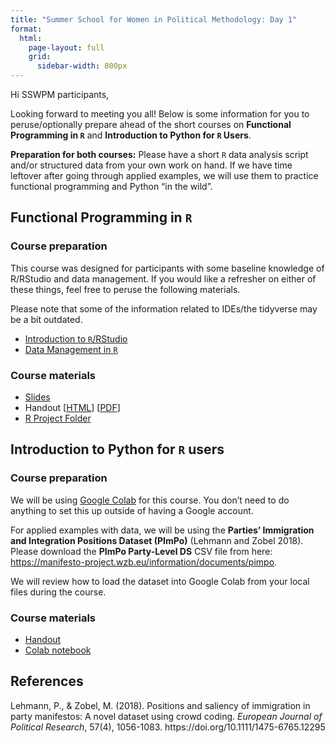 ```yaml
---
title: "Summer School for Women in Political Methodology: Day 1" 
format: 
  html: 
    page-layout: full
    grid: 
      sidebar-width: 800px
---
```


Hi SSWPM participants, 

Looking forward to meeting you all! Below is some information for you to peruse/optionally prepare ahead of the short courses on <b>Functional Programming in `R`</b> and <b>Introduction to Python for `R` Users</b>. 

__Preparation for both courses:__ Please have a short `R` data analysis script and/or structured data from your own work on hand. If we have time leftover after going through applied examples, we will use them to practice functional programming and Python "in the wild". 

## Functional Programming in `R`

### Course preparation 

This course was designed for participants with some baseline knowledge of R/RStudio and data management. If you would like a refresher on either of these things, feel free to peruse the following materials.

Please note that some of the information related to IDEs/the tidyverse may be a bit outdated. 

- [Introduction to `R`/RStudio](files/HertieDSWorkshop_Session1.pdf)
- [Data Management in `R`](files/HertieDSWorkshop_Session2.pdf)

### Course materials 

- [Slides](files/01_functional_programming_slides.html)
- Handout [[HTML](files/01_functional_programming_handout.html)] [[PDF](files/01_functional_programming_handout.pdf)]
- [R Project Folder](files/01_functional_programming.zip)

## Introduction to Python for `R` users

### Course preparation 

We will be using [Google Colab](https://colab.research.google.com/) for this course. You don't need to do anything to set this up outside of having a Google account. 
 
For applied examples with data, we will be using the __Parties’ Immigration and Integration Positions Dataset (PImPo)__ (Lehmann and Zobel 2018). Please download the __PImPo Party-Level DS__ CSV file from here: [https://manifesto-project.wzb.eu/information/documents/pimpo](https://manifesto-project.wzb.eu/information/documents/pimpo). 

We will review how to load the dataset into Google Colab from your local files during the course.

### Course materials 

- [Handout](files/02_intro_python_handout.pdf)
- [Colab notebook](https://colab.research.google.com/drive/1CBogWrGKMZIFolCrjtrFdKuhxYoHMYSs?usp=sharing)

## References 

Lehmann, P., & Zobel, M.  (2018). Positions and saliency of immigration in party manifestos: A novel dataset using crowd coding. *European Journal of Political Research*, 57(4), 1056-1083. https://doi.org/10.1111/1475-6765.12295

